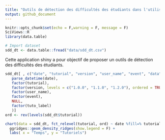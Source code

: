 ```yaml
---
title: "Outils de détection des difficultés des étudiants dans l'utilisation de quiz interactifs (package leanr)"
output: github_document
---
```


```r
knitr::opts_chunk$set(echo = F,warning = F, message = F)
SciViews::R
library(data.table)

# Import dataset
sdd_dt <- data.table::fread("data/sdd_dt.csv")
```

Cette application shiny a pour objectif de proposer un outils de détection des difficultés des étudiants.

```r
sdd_dt[ , c("date", "tutorial", "version", "user_name", "event", "data", "tuto_label") := list(
   parse_datetime(date), 
   factor(tutorial), 
   factor(version, levels = c("1.0.0", "1.1.0", "1.2.0"), ordered = TRUE ),
   factor(user_name),
   factor(event),
   NULL,
   factor(tuto_label)
   )]
ord <- rev(levels(sdd_dt$tutorial))
```


```r
chart(data = sdd_dt, fct_relevel(tutorial, ord) ~ date %fill=% tutorial) +
  ggridges::geom_density_ridges(show.legend = F) +
  labs( x = "Temps", y = "Tutoriels")
```

